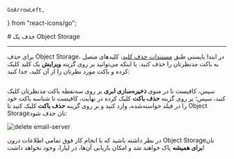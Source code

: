     GoArrowLeft,
} from "react-icons/go";

<Layout>
# حذف یک Object Storage

<hr className="mb-2" />

برای حذف Object Storage، در ابتدا بایستی طبق <a href="../how-tos/delete-key" className="blue-link">مستندات حذف کلید</a>، کلیدهای متصل به باکت مدنظرتان را حذف کنید.
یا اینکه می‌توانید بر روی گزینه **ویرایش** یک کلید کلیک کرده و باکت مورد نظرتان را از آن کلید، جدا کنید:
<div className="h-4" />
<img src="https://files.liara.ir/liara/docs/remove-bucket-from-key.gif" alt=""/>
<div className="h-4" />



 سپس، کافیست تا در منوی **ذخیره‌سازی ابری** بر روی سه‌نقطه باکت مدنظرتان کلیک کنید،
سپس؛ بر روی گزینه **حذف باکت** کلیک کرده 
در نهایت، کافیست تا شناسه باکت خود را در فیلد خواسته‌شده، وارد کنید و بر روی گزینه **حذف باکت** کلیک کنید تا Object Storage‌تان حذف شود:

<div className="h-4" />
<img src="https://files.liara.ir/liara/docs/delete-email-server.gif" alt="delete email-server"/>
<div className="h-4" />

در نظر داشته باشید که با انجام کار فوق تمامی اطلاعات درون Object Storage‌تان
**برای همیشه** پاک خواهند شد و امکان بازیابی آن‌ها، در لیارا، وجود نخواهد داشت!

</Layout>